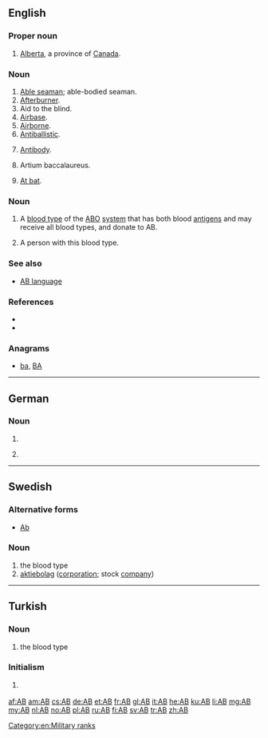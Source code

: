 {{also|Appendix:Variations of "ab"}}
==English==
{{wikipedia}}

===Proper noun===
{{en-proper noun}}

# [[Alberta]], a province of [[Canada]].

===Noun===
{{en-noun|?}}

# [[able seaman|Able seaman]]; able-bodied seaman.
# [[afterburner|Afterburner]].
# Aid to the blind.
# [[airbase|Airbase]].
# [[airborne|Airborne]].
# [[antiballistic|Antiballistic]].
# {{context|medical|lang=en}} [[antibody|Antibody]].
# Artium baccalaureus.
# {{context|baseball|lang=en}} [[at bat|At bat]].

===Noun===
{{en-noun}}

# A [[blood type]] of the [[ABO]] [[system]] that has both blood [[antigen]]s and may receive all blood types, and donate to AB.
# {{lb|en|countable}} A person with this blood type.

===See also===
* [[AB language]]

===References===
* {{R:American Heritage 2000|AB}}
* {{R:Dictionary.com|AB}}

===Anagrams===
* [[ba#English|ba]], [[BA#English|BA]]

[[Category:en:Military ranks]]

----

==German==

===Noun===
{{head|de|noun}}

# {{abbreviation of|Anrufbeantworter|lang=de}}
# {{context|apartment listing|lang=de}} {{abbreviation of|Altbau|lang=de}}

----

==Swedish==

===Alternative forms===
* [[Ab]] {{qualifier|Finland Swedish, only in the sense "aktiebolag" below}}

===Noun===
{{head|sv|noun}}

# the blood type {{m|en|AB}}
# [[aktiebolag]] ([[corporation]]; stock [[company]])

----

==Turkish==

===Noun===
{{head|tr|noun}}

# the blood type {{m|en|AB}}

===Initialism===
{{rfc-header|Initialism}}
{{tr-initialism}}

# {{context|politics|lang=tr}} {{initialism of|Avrupa Birliği|lang=tr|nodot=1}} {{gloss|European Union}}

[[af:AB]]
[[am:AB]]
[[cs:AB]]
[[de:AB]]
[[et:AB]]
[[fr:AB]]
[[gl:AB]]
[[it:AB]]
[[he:AB]]
[[ku:AB]]
[[li:AB]]
[[mg:AB]]
[[my:AB]]
[[nl:AB]]
[[no:AB]]
[[pl:AB]]
[[ru:AB]]
[[fi:AB]]
[[sv:AB]]
[[tr:AB]]
[[zh:AB]]